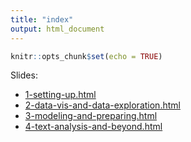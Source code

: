 ```yaml
---
title: "index"
output: html_document
---
```


```r
knitr::opts_chunk$set(echo = TRUE)
```

Slides:

- [1-setting-up.html](1-setting-up.html)
- [2-data-vis-and-data-exploration.html](2-data-vis-and-data-exploration.html)
- [3-modeling-and-preparing.html](3-modeling-and-preparing.html)
- [4-text-analysis-and-beyond.html](4-text-analysis-and-beyond.html)